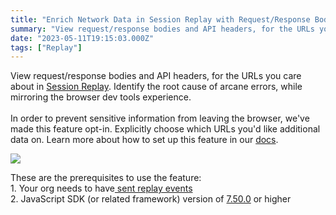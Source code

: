 ```yaml
---
title: "Enrich Network Data in Session Replay with Request/Response Bodies"
summary: "View request/response bodies and API headers, for the URLs you care about in Session Replay . Identify the root cause of arcane errors, while mirroring the..."
date: "2023-05-11T19:15:03.000Z"
tags: ["Replay"]
---
```


  View request/response bodies and API headers, for the URLs you care about in [Session Replay](https://sentry.io/for/session-replay/). Identify the root cause of arcane errors, while mirroring the browser dev tools experience.\
\
In order to prevent sensitive information from leaving the browser, we've made this feature opt-in. Explicitly choose which URLs you'd like additional data on. Learn more about how to set up this feature in our [docs](https://docs.sentry.io/platforms/javascript/session-replay/configuration/#network-details).

![](https://storage.googleapis.com/sentry-docs-changelog/enrich-network-data-in-session-replay-with-request-response-bodies-1.jpg)

These are the prerequisites to use the feature:\
1\. Your org needs to have[ sent replay events](https://docs.sentry.io/platforms/javascript/session-replay/)\
2\. JavaScript SDK (or related framework) version of [7.50.0](https://github.com/getsentry/sentry-javascript/releases/tag/7.50.0) or higher
